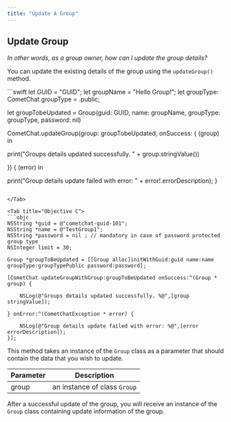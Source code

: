 ```yaml
---
title: "Update A Group"
---
```




## Update Group

*In other words, as a group owner, how can I update the group details?*

You can update the existing details of the group using the `updateGroup()` method.

<Tabs>
<Tab title="Swift">
```swift
let GUID = "GUID";
let groupName = "Hello Group!";
let groupType: CometChat.groupType = .public;

let groupTobeUpdated = Group(guid: GUID, name: groupName, groupType: groupType, password: nil)

CometChat.updateGroup(group: groupTobeUpdated, onSuccess: { (group) in

  print("Groups details updated successfully. " + group.stringValue())

}) { (error) in

   print("Group details update failed with error: " + error!.errorDescription);
}
```

</Tab>

<Tab title="Objective C">
```objc
NSString *guid = @"cometchat-guid-101";
NSString *name = @"TestGroup1";
NSString *password = nil ; // mandatory in case of password protected group type
NSInteger limit = 30;

Group *groupToBeUpdated = [[Group alloc]initWithGuid:guid name:name groupType:groupTypePublic password:password];

[CometChat updateGroupWithGroup:groupToBeUpdated onSuccess:^(Group * group) {

    NSLog(@"Groups details updated successfully. %@",[group stringValue]);

} onError:^(CometChatException * error) {

    NSLog(@"Group details update failed with error: %@",[error errorDescription]);
}];
```

</Tab>

</Tabs>

This method takes an instance of the `Group` class as a parameter that should contain the data that you wish to update.

| Parameter | Description                  |
| --------- | ---------------------------- |
| group     | an instance of class `Group` |

After a successful update of the group, you will receive an instance of the `Group` class containing update information of the group.
